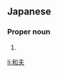 ==Japanese==
{{ja-kanjitab|かず|お}}

===Proper noun===
{{ja-pos|かずお|proper}}

# {{given name|male|lang=ja|sort=かずお}}

[[li:和夫]]